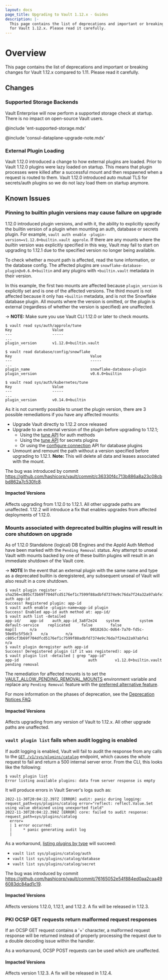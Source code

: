 ```yaml
---
layout: docs
page_title: Upgrading to Vault 1.12.x - Guides
description: |-
  This page contains the list of deprecations and important or breaking changes
  for Vault 1.12.x. Please read it carefully.
---
```


# Overview

This page contains the list of deprecations and important or breaking changes
for Vault 1.12.x compared to 1.11. Please read it carefully.

## Changes

### Supported Storage Backends

Vault Enterprise will now perform a supported storage check at startup. There is no impact on open-source Vault users.

@include 'ent-supported-storage.mdx'

@include 'consul-dataplane-upgrade-note.mdx'

### External Plugin Loading

Vault 1.12.0 introduced a change to how external plugins are loaded. Prior to
Vault 1.12.0 plugins were lazy loaded on startup. This means that plugin
processes were killed after a successful mount and then respawned when a
request is routed to them. Vault 1.12.0 introduced auto mutual TLS for
secrets/auth plugins so we do not lazy load them on startup anymore.

## Known Issues

### Pinning to builtin plugin versions may cause failure on upgrade

1.12.0 introduced plugin versions, and with it, the ability to explicitly specify
the builtin version of a plugin when mounting an auth, database or secrets plugin.
For example, `vault auth enable -plugin-version=v1.12.0+builtin.vault approle`. If
there are any mounts where the _builtin_ version was explicitly specified in this way,
Vault may fail to start on upgrading to 1.12.1 due to the specified version no
longer being available.

To check whether a mount path is affected, read the tune information, or the
database config. The affected plugins are `snowflake-database-plugin@v0.6.0+builtin`
and any plugins with `+builtin.vault` metadata in their version.

In this example, the first two mounts are affected because `plugin_version` is
explicitly set and is one of the affected versions. The third mount is not
affected because it only has `+builtin` metadata, and is not the Snowflake
database plugin. All mounts where the version is omitted, or the plugin is
external (regardless of whether the version is specified) are unaffected.

-> **NOTE:** Make sure you use Vault CLI 1.12.0 or later to check mounts.

```shell-session
$ vault read sys/auth/approle/tune
Key                  Value
---                  -----
...
plugin_version       v1.12.0+builtin.vault

$ vault read database/config/snowflake
Key                                   Value
---                                   -----
...
plugin_name                           snowflake-database-plugin
plugin_version                        v0.6.0+builtin

$ vault read sys/auth/kubernetes/tune
Key                  Value
---                  -----
...
plugin_version       v0.14.0+builtin
```

As it is not currently possible to unset the plugin version, there are 3 possible
remediations if you have any affected mounts:

* Upgrade Vault directly to 1.12.2 once released
* Upgrade to an external version of the plugin before upgrading to 1.12.1;
  * Using the [tune API](/vault/api-docs/system/auth#tune-auth-method) for auth methods
  * Using the [tune API](/vault/api-docs/system/mounts#tune-mount-configuration) for secrets plugins
  * Or using the [configure connection](/vault/api-docs/secret/databases#configure-connection)
    API for database plugins
* Unmount and remount the path without a version specified before upgrading to 1.12.1.
  **Note:** This will delete all data and leases associated with the mount.

The bug was introduced by commit
https://github.com/hashicorp/vault/commit/c36330f4c713b886a8a23c08cbbd862a7c530fc8.

#### Impacted Versions

Affects upgrading from 1.12.0 to 1.12.1. All other upgrade paths are unaffected.
1.12.2 will introduce a fix that enables upgrades from affected deployments of
1.12.0.

### Mounts associated with deprecated builtin plugins will result in core shutdown on upgrade

As of 1.12.0 Standalone (logical) DB Engines and the AppId Auth Method have been
marked with the `Pending Removal` status. Any attempt to unseal Vault with
mounts backed by one of these builtin plugins will result in an immediate
shutdown of the Vault core.

-> **NOTE** In the event that an external plugin with the same name and type as
a deprecated builtin is deregistered, any subsequent unseal of Vault will also
result in a core shutdown.

```shell-session
$ vault plugin register -sha256=c805cf3b69f704dfcd5176ef1c7599f88adbfd7374e9c76da7f24a32a97abfe1 auth app-id
Success! Registered plugin: app-id
$ vault auth enable -plugin-name=app-id plugin
Success! Enabled app-id auth method at: app-id/
$ vault auth list -detailed
app-id/    app-id    auth_app-id_3a8f2e24    system         system     default-service    replicated     false        false                      map[]      n/a                        0018263c-0d64-7a70-fd5c-50e05c5f5dc3    n/a        n/a                      c805cf3b69f704dfcd5176ef1c7599f88adbfd7374e9c76da7f24a32a97abfe1    n/a
$ vault plugin deregister auth app-id
Success! Deregistered plugin (if it was registered): app-id
$ vault plugin list -detailed | grep "app-id"
app-id                               auth        v1.12.0+builtin.vault                                 pending removal
```

The remediation for affected mounts is to set the
[VAULT_ALLOW_PENDING_REMOVAL_MOUNTS](/vault/docs/commands/server#vault_allow_pending_removal_mounts)
environment variable and replace any `Pending Removal` feature with the
[preferred alternative
feature](/vault/docs/deprecation/faq#q-what-should-i-do-if-i-use-mount-filters-appid-or-any-of-the-standalone-db-engines).

For more information on the phases of deprecation, see the [Deprecation Notices
FAQ](/vault/docs/deprecation/faq#q-what-are-the-phases-of-deprecation).

#### Impacted Versions

Affects upgrading from any version of Vault to 1.12.x. All other upgrade paths
are unaffected.

### `vault plugin list` fails when audit logging is enabled

If audit logging is enabled, Vault will fail to audit the response from any
calls to the [`GET /v1/sys/plugins/catalog`](/vault/api-docs/system/plugins-catalog#list-plugins)
endpoint, which causes the whole request to fail and return a 500 internal
server error. From the CLI, this looks like the following:

```shell-session
$ vault plugin list
Error listing available plugins: data from server response is empty
```

It will produce errors in Vault Server's logs such as:

```text
2022-11-30T20:04:22.397Z [ERROR] audit: panic during logging: request_path=sys/plugins/catalog error="reflect: reflect.Value.Set using value obtained using unexported field"
2022-11-30T20:04:22.398Z [ERROR] core: failed to audit response: request_path=sys/plugins/catalog
  error=
  | 1 error occurred:
  | 	* panic generating audit log
  | 
```

As a workaround, [listing plugins by type](/vault/api-docs/system/plugins-catalog#list-plugins-1)
will succeed:

* `vault list sys/plugins/catalog/auth`
* `vault list sys/plugins/catalog/database`
* `vault list sys/plugins/catalog/secret`

The bug was introduced by commit
https://github.com/hashicorp/vault/commit/76165052e54f884ed0aa2caa496083dc84ad1c19.

#### Impacted Versions

Affects versions 1.12.0, 1.12.1, and 1.12.2. A fix will be released in 1.12.3.

### PKI OCSP GET requests return malformed request responses

If an OCSP GET request contains a '+' character, a malformed request response will be
returned instead of properly processing the request due to a double decoding issue within the
handler.

As a workaround, OCSP POST requests can be used which are unaffected.

#### Impacted Versions

Affects version 1.12.3. A fix will be released in 1.12.4.
